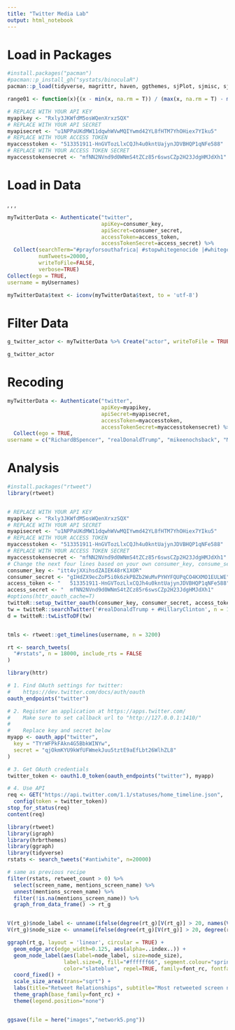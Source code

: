 ```yaml
---
title: "Twitter Media Lab"
output: html_notebook
---
```


# Load in Packages

```r
#install.packages("pacman")
#pacman::p_install_gh("systats/binoculaR")
pacman::p_load(tidyverse, magrittr, haven, ggthemes, sjPlot, sjmisc, sjstats, binoculaR, janitor, here, SocialMediaLab, hrbrthemes, ggraph)

range01 <- function(x){(x - min(x, na.rm = T)) / (max(x, na.rm = T) - min(x, na.rm = T))}

```


```r

# REPLACE WITH YOUR API KEY
myapikey <- "Rxly3JKWfdM5osWQenXrxzSQX"
# REPLACE WITH YOUR API SECRET
myapisecret <- "u1NPPaUKdMW11dqwhWVwMQIYwmd42YL8fHTM7YhOHiex7YIku5"
# REPLACE WITH YOUR ACCESS TOKEN
myaccesstoken <- "513351911-HnGVTozLlxCQJh4u0kntUajynJDVBHQP1qNFe588"
# REPLACE WITH YOUR ACCESS TOKEN SECRET
myaccesstokensecret <- "mfNN2NVnd9d0WNmS4tZCz85r6swsCZp2H23JdgHMJdXh1"

```


# Load in Data
, , , 
```r
myTwitterData <- Authenticate("twitter", 
                              apiKey=consumer_key,
                              apiSecret=consumer_secret, 
                              accessToken=access_token,
                              accessTokenSecret=access_secret) %>%
  Collect(searchTerm="#prayforsouthafrica| #stopwhitegenocide |#whitegenocide| #17states| #unitetheright| #novaeuropa| #tokyo| #buildthewall| #trumpmemes| #trump| #rightwing| #maga| #makeamericagreatagain| #politics| #patriot| #guns",
          numTweets=20000,
          writeToFile=FALSE,
          verbose=TRUE)
Collect(ego = TRUE,
username = myUsernames)

myTwitterData$text <- iconv(myTwitterData$text, to = 'utf-8')

```


# Filter Data

```r
g_twitter_actor <- myTwitterData %>% Create("actor", writeToFile = TRUE)

g_twitter_actor
```


# Recoding

```r
myTwitterData <- Authenticate("twitter", 
                              apiKey=myapikey,
                              apiSecret=myapisecret, 
                              accessToken=myaccesstoken,
                              accessTokenSecret=myaccesstokensecret) %>%
  Collect(ego = TRUE,
username = c("RichardBSpencer", "realDonaldTrump", "mikeenochsback", "MillennialWoes", "thealthype", "JFGariepy"))
```


# Analysis

```r

#install.packages("rtweet")
library(rtweet)


# REPLACE WITH YOUR API KEY
myapikey <- "Rxly3JKWfdM5osWQenXrxzSQX"
# REPLACE WITH YOUR API SECRET
myapisecret <- "u1NPPaUKdMW11dqwhWVwMQIYwmd42YL8fHTM7YhOHiex7YIku5"
# REPLACE WITH YOUR ACCESS TOKEN
myaccesstoken <- "513351911-HnGVTozLlxCQJh4u0kntUajynJDVBHQP1qNFe588"
# REPLACE WITH YOUR ACCESS TOKEN SECRET
myaccesstokensecret <- "mfNN2NVnd9d0WNmS4tZCz85r6swsCZp2H23JdgHMJdXh1"
# Change the next four lines based on your own consumer_key, consume_secret, access_token, and access_secret. 
consumer_key <- "itt4vjXXihsdZAIEK48rK1XOR"
consumer_secret <- "gIHdZX9ecZoP5i0k6zkPBZb2WuMvPYHYFQUPqCO4KXMO1EULWE"
access_token <- "	513351911-HnGVTozLlxCQJh4u0kntUajynJDVBHQP1qNFe588"
access_secret <- "	mfNN2NVnd9d0WNmS4tZCz85r6swsCZp2H23JdgHMJdXh1"
#options(httr_oauth_cache=T)
twitteR::setup_twitter_oauth(consumer_key, consumer_secret, access_token, access_secret)
tw = twitteR::searchTwitter('#realDonaldTrump + #HillaryClinton', n = 1e4, since = '2016-11-08', retryOnRateLimit = 1e3)
d = twitteR::twListToDF(tw)


tmls <- rtweet::get_timelines(username, n = 3200)

rt <- search_tweets(
  "#rstats", n = 18000, include_rts = FALSE
)
```


```r
library(httr)

# 1. Find OAuth settings for twitter:
#    https://dev.twitter.com/docs/auth/oauth
oauth_endpoints("twitter")

# 2. Register an application at https://apps.twitter.com/
#    Make sure to set callback url to "http://127.0.0.1:1410/"
#
#    Replace key and secret below
myapp <- oauth_app("twitter",
  key = "TYrWFPkFAkn4G5BbkWINYw",
  secret = "qjOkmKYU9kWfUFWmekJuu5tztE9aEfLbt26WlhZL8"
)

# 3. Get OAuth credentials
twitter_token <- oauth1.0_token(oauth_endpoints("twitter"), myapp)

# 4. Use API
req <- GET("https://api.twitter.com/1.1/statuses/home_timeline.json",
  config(token = twitter_token))
stop_for_status(req)
content(req)
```

```r
library(rtweet)
library(igraph)
library(hrbrthemes)
library(ggraph)
library(tidyverse)
rstats <- search_tweets("#antiwhite", n=20000)

# same as previous recipe
filter(rstats, retweet_count > 0) %>% 
  select(screen_name, mentions_screen_name) %>%
  unnest(mentions_screen_name) %>% 
  filter(!is.na(mentions_screen_name)) %>% 
  graph_from_data_frame() -> rt_g


V(rt_g)$node_label <- unname(ifelse(degree(rt_g)[V(rt_g)] > 20, names(V(rt_g)), "")) 
V(rt_g)$node_size <- unname(ifelse(degree(rt_g)[V(rt_g)] > 20, degree(rt_g), 0)) 

ggraph(rt_g, layout = 'linear', circular = TRUE) + 
  geom_edge_arc(edge_width=0.125, aes(alpha=..index..)) +
  geom_node_label(aes(label=node_label, size=node_size),
                  label.size=0, fill="#ffffff66", segment.colour="springgreen",
                  color="slateblue", repel=TRUE, family=font_rc, fontface="bold") +
  coord_fixed() +
  scale_size_area(trans="sqrt") +
  labs(title="Retweet Relationships", subtitle="Most retweeted screen names labeled. Darkers edges == more retweets. Node size == larger degree") +
  theme_graph(base_family=font_rc) +
  theme(legend.position="none")


ggsave(file = here("images","network5.png"))
```

